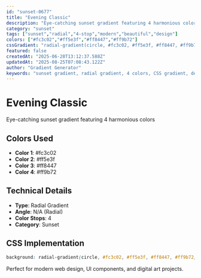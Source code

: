 ```yaml
---
id: "sunset-0677"
title: "Evening Classic"
description: "Eye-catching sunset gradient featuring 4 harmonious colors"
category: "sunset"
tags: ["sunset","radial","4-stop","modern","beautiful","design"]
colors: ["#fc3c02","#ff5e3f","#ff8447","#ff9b72"]
cssGradient: "radial-gradient(circle, #fc3c02, #ff5e3f, #ff8447, #ff9b72)"
featured: false
createdAt: "2025-06-28T13:12:37.588Z"
updatedAt: "2025-08-25T07:08:43.122Z"
author: "Gradient Generator"
keywords: "sunset gradient, radial gradient, 4 colors, CSS gradient, design, #fc3c02, #ff5e3f, #ff8447, #ff9b72"
---
```


# Evening Classic

Eye-catching sunset gradient featuring 4 harmonious colors

## Colors Used
- **Color 1**: #fc3c02
- **Color 2**: #ff5e3f
- **Color 3**: #ff8447
- **Color 4**: #ff9b72

## Technical Details
- **Type**: Radial Gradient
- **Angle**: N/A (Radial)
- **Color Stops**: 4
- **Category**: Sunset

## CSS Implementation
```css
background: radial-gradient(circle, #fc3c02, #ff5e3f, #ff8447, #ff9b72);
```

Perfect for modern web design, UI components, and digital art projects.
